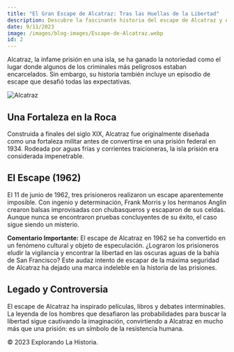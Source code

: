 ```yaml
---
title: "El Gran Escape de Alcatraz: Tras las Huellas de la Libertad"
description: Descubre la fascinante historia del escape de Alcatraz y el ingenio detrás de esta audaz hazaña.
date: 9/11/2023
image: /images/blog-images/Escape-de-Alcatraz.webp
id: 2
---
```


Alcatraz, la infame prisión en una isla, se ha ganado la notoriedad como el lugar donde algunos de los criminales más peligrosos estaban encarcelados. Sin embargo, su historia también incluye un episodio de escape que desafió todas las expectativas.

![Alcatraz](/images/blog-images/Escape-de-Alcatraz.webp)

## Una Fortaleza en la Roca

Construida a finales del siglo XIX, Alcatraz fue originalmente diseñada como una fortaleza militar antes de convertirse en una prisión federal en 1934. Rodeada por aguas frías y corrientes traicioneras, la isla prisión era considerada impenetrable.

## El Escape (1962)

El 11 de junio de 1962, tres prisioneros realizaron un escape aparentemente imposible. Con ingenio y determinación, Frank Morris y los hermanos Anglin crearon balsas improvisadas con chubasqueros y escaparon de sus celdas. Aunque nunca se encontraron pruebas concluyentes de su éxito, el caso sigue siendo un misterio.

<div className="bg-blue-100 p-4 border border-blue-400 text-blue-700">
  <strong>Comentario Importante:</strong> El escape de Alcatraz en 1962 se ha convertido en un fenómeno cultural y objeto de especulación. ¿Lograron los prisioneros eludir la vigilancia y encontrar la libertad en las oscuras aguas de la bahía de San Francisco? Este audaz intento de escapar de la máxima seguridad de Alcatraz ha dejado una marca indeleble en la historia de las prisiones.
</div>

## Legado y Controversia

El escape de Alcatraz ha inspirado películas, libros y debates interminables. La leyenda de los hombres que desafiaron las probabilidades para buscar la libertad sigue cautivando la imaginación, convirtiendo a Alcatraz en mucho más que una prisión: es un símbolo de la resistencia humana.

<footer>
  © 2023 Explorando La Historia.
</footer>


